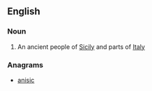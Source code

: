 ==English==

===Noun===
{{wikipedia}}
{{en plural noun}}

# An ancient people of [[Sicily]] and parts of [[Italy]]

===Anagrams===
* [[anisic#English|anisic]]